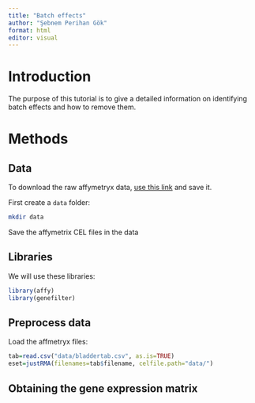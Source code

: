 ```yaml
---
title: "Batch effects"
author: "Şebnem Perihan Gök"
format: html
editor: visual
---
```


# Introduction

The purpose of this tutorial is to give a detailed information on identifying batch effects and how to remove them.

# Methods

## Data

To download the raw affymetryx data, [use this link](https://ndownloader.figshare.com/files/4862323) and save it.

First create a `data` folder:

``` bash
mkdir data
```

Save the affymetrix CEL files in the data

## Libraries

We will use these libraries:

```r
library(affy)
library(genefilter)
```

## Preprocess data

Load the affmetryx files:

```r
tab=read.csv("data/bladdertab.csv", as.is=TRUE)
eset=justRMA(filenames=tab$filename, celfile.path="data/")
```
## Obtaining the gene expression matrix




